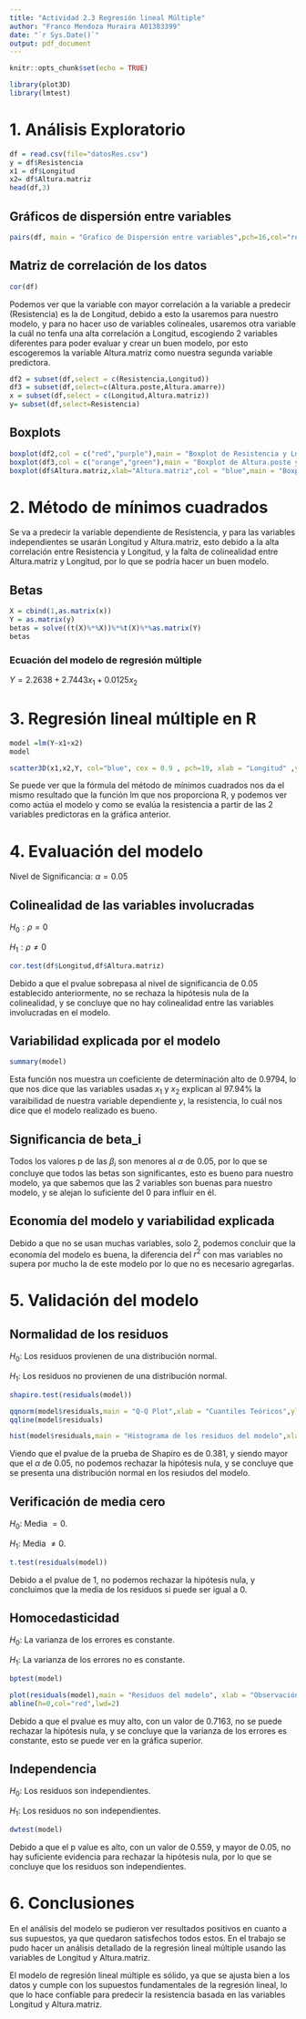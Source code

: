 ```yaml
---
title: "Actividad 2.3 Regresión lineal Múltiple"
author: "Franco Mendoza Muraira A01383399"
date: "`r Sys.Date()`"
output: pdf_document
---
```


```r
knitr::opts_chunk$set(echo = TRUE)
```


```r
library(plot3D)
library(lmtest)
```

# 1. Análisis Exploratorio
```r
df = read.csv(file="datosRes.csv")
y = df$Resistencia
x1 = df$Longitud
x2= df$Altura.matriz
head(df,3)
```

## Gráficos de dispersión entre variables
```r
pairs(df, main = "Grafico de Dispersión entre variables",pch=16,col="red")
```

## Matriz de correlación de los datos
```r
cor(df)
```

Podemos ver que la variable con mayor correlación a la variable a predecir (Resistencia) es la de Longitud, debido a esto la usaremos para nuestro modelo, y para no hacer uso de variables colineales, usaremos otra variable la cuál no tenfa una alta correlación a Longitud, escogiendo 2 variables diferentes para poder evaluar y crear un buen modelo, por esto escogeremos la variable Altura.matriz como nuestra segunda variable predictora.

```r
df2 = subset(df,select = c(Resistencia,Longitud))
df3 = subset(df,select=c(Altura.poste,Altura.amarre))
x = subset(df,select = c(Longitud,Altura.matriz))
y= subset(df,select=Resistencia)
```

## Boxplots
```r
boxplot(df2,col = c("red","purple"),main = "Boxplot de Resistencia y Longitud")
boxplot(df3,col = c("orange","green"),main = "Boxplot de Altura.poste y Altura.amarre")
boxplot(df$Altura.matriz,xlab="Altura.matriz",col = "blue",main = "Boxplot de Altura.matriz")
```


# 2. Método de mínimos cuadrados

Se va a predecir la variable dependiente de Resistencia, y para las variables independientes se usarán Longitud y Altura.matriz, esto debido a la alta correlación entre Resistencia y Longitud, y la falta de colinealidad entre Altura.matriz y Longitud, por lo que se podría hacer un buen modelo.

## Betas
```r
X = cbind(1,as.matrix(x))
Y = as.matrix(y)
betas = solve((t(X)%*%X))%*%t(X)%*%as.matrix(Y)
betas
```

### Ecuación del modelo de regresión múltiple

$Y = 2.2638+2.7443x_1+0.0125x_2$

# 3. Regresión lineal múltiple en R
```r
model =lm(Y~x1+x2)
model
```

```r
scatter3D(x1,x2,Y, col="blue", cex = 0.9 , pch=19, xlab = "Longitud" ,ylab= "Altura.matriz" ,zlab="Resistencia",phi=0, theta=20)
```

Se puede ver que la fórmula del método de mínimos cuadrados nos da el mismo resultado que la función lm que nos proporciona R, y podemos ver como actúa el modelo y como se evalúa la resistencia a partir de las 2 variables predictoras en la gráfica anterior.

# 4. Evaluación del modelo

Nivel de Significancia: $\alpha = 0.05$

## Colinealidad de las variables involucradas

$H_0: \rho = 0$

$H_1: \rho \neq 0$

```r
cor.test(df$Longitud,df$Altura.matriz)
```

Debido a que el pvalue sobrepasa al nivel de significancia de 0.05 establecido anteriormente, no se rechaza la hipótesis nula de la colinealidad, y se concluye que no hay colinealidad entre las variables involucradas en el modelo.

## Variabilidad explicada por el modelo
```r
summary(model)
```

Esta función nos muestra un coeficiente de determinación alto de 0.9794, lo que nos dice que las variables usadas $x_1$ y $x_2$ explican al 97.94% la varaibilidad de nuestra variable dependiente $y$, la resistencia, lo cuál nos dice que el modelo realizado es bueno.

## Significancia de beta_i

Todos los valores p de las $\beta_i$ son menores al $\alpha$ de 0.05, por lo que se concluye que todos las betas son significantes, esto es bueno para nuestro modelo, ya que sabemos que las 2 variables son buenas para nuestro modelo, y se alejan lo suficiente del 0 para influir en él.

## Economía del modelo y variabilidad explicada

Debido a que no se usan muchas variables, solo 2, podemos concluir que la economía del modelo es buena, la diferencia del $r^2$ con mas variables no supera por mucho la de este modelo por lo que no es necesario agregarlas.

# 5. Validación del modelo

## Normalidad de los residuos

$H_0:$ Los residuos provienen de una distribución normal.

$H_1:$ Los residuos no provienen de una distribución normal.

```r
shapiro.test(residuals(model))
```

```r
qqnorm(model$residuals,main = "Q-Q Plot",xlab = "Cuantiles Teóricos",ylab= "Cuántiles de los datos")
qqline(model$residuals)
```

```r
hist(model$residuals,main = "Histograma de los residuos del modelo",xlab = "Residuos",ylab = "Frecuencia",col = c("red","purple","blue","orange","green"))
```

Viendo que el pvalue de la prueba de Shapiro es de 0.381, y siendo mayor que el $\alpha$ de 0.05, no podemos rechazar la hipótesis nula, y se concluye que se presenta una distribución normal en los resiudos del modelo.

## Verificación de media cero

$H_0:$ Media $= 0$.

$H_1:$ Media $\neq 0$.

```r
t.test(residuals(model))
```

Debido a el pvalue de 1, no podemos rechazar la hipótesis nula, y concluimos que la media de los residuos si puede ser igual a 0.

## Homocedasticidad

$H_0:$ La varianza de los errores es constante.

$H_1:$ La varianza de los errores no es constante.

```r
bptest(model)
```

```r
plot(residuals(model),main = "Residuos del modelo", xlab = "Observación",ylab= "Residuos")
abline(h=0,col="red",lwd=2)
```

Debido a que el pvalue es muy alto, con un valor de 0.7163, no se puede rechazar la hipótesis nula, y se concluye que la varianza de los errores es constante, esto se puede ver en la gráfica superior.

## Independencia

$H_0:$ Los residuos son independientes.

$H_1:$ Los residuos no son independientes.

```r
dwtest(model)
```

Debido a que el p value es alto, con un valor de 0.559, y mayor de 0.05, no hay suficiente evidencia para rechazar la hipótesis nula, por lo que se concluye que los residuos son independientes.

# 6. Conclusiones

En el análisis del modelo se pudieron ver resultados positivos en cuanto a sus supuestos, ya que quedaron satisfechos todos estos. En el trabajo se pudo hacer un análisis detallado de la regresión lineal múltiple usando las variables de Longitud y Altura.matriz.

El modelo de regresión lineal múltiple es sólido, ya que se ajusta bien a los datos y cumple con los supuestos fundamentales de la regresión lineal, lo que lo hace confiable para predecir la resistencia basada en las variables Longitud y Altura.matriz.





